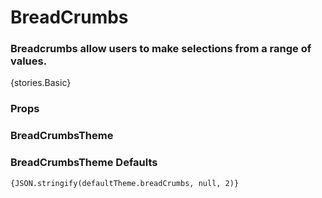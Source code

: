 
<Meta title="Core/BreadCrumbs" component={BreadCrumbs} />

# BreadCrumbs

### Breadcrumbs allow users to make selections from a range of values.

<Preview withToolbar>
    <Story name="Basic">{stories.Basic}</Story>
</Preview>

### Props

<Props of={BreadCrumbs} />

### BreadCrumbsTheme

<Props of={stories.ThemeInterface} />

### BreadCrumbsTheme Defaults

<code>{JSON.stringify(defaultTheme.breadCrumbs, null, 2)}</code>
